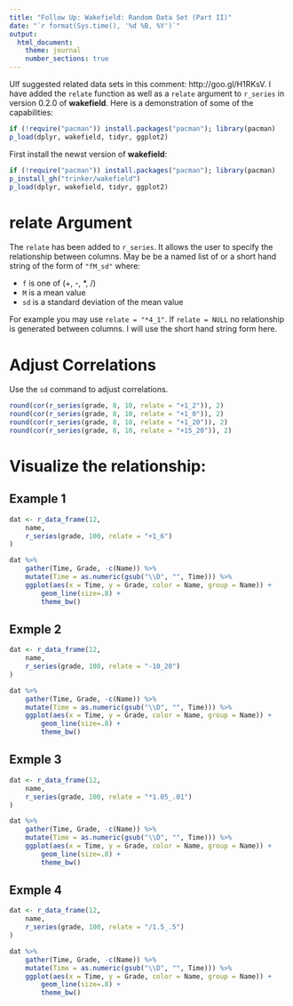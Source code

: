 ```yaml
---
title: "Follow Up: Wakefield: Random Data Set (Part II)"
date: "`r format(Sys.time(), '%d %B, %Y')`"
output:
  html_document:
    theme: journal
    number_sections: true
---
```


Ulf suggested related data sets in this comment: http://goo.gl/H1RKsV.  I have added the `relate` function as well as a `relate` argument to `r_series` in version 0.2.0 of **wakefield**.  Here is a demonstration of some of the capabilities:

```r
if (!require("pacman")) install.packages("pacman"); library(pacman)
p_load(dplyr, wakefield, tidyr, ggplot2)
```

First install the newst version of **wakefield**:

```r
if (!require("pacman")) install.packages("pacman"); library(pacman)
p_install_gh("trinker/wakefield")
p_load(dplyr, wakefield, tidyr, ggplot2)
```


# relate Argument

The `relate` has been added to `r_series`.  It allows the user to specify the relationship between columns.  May be be a named list of \code{c("operation", "mean", "sd")} or a short hand string of the form of `"fM_sd"` where:

- `f` is one of (+, -, *, /)
- `M` is a mean value
- `sd` is a standard deviation of the mean value 

For example you may use `relate = "*4_1"`.  If `relate = NULL` no relationship is generated between columns.  I will use the short hand string form here.

# Adjust Correlations

Use the `sd` command to adjust correlations.

```r
round(cor(r_series(grade, 8, 10, relate = "+1_2")), 2)
round(cor(r_series(grade, 8, 10, relate = "+1_0")), 2)
round(cor(r_series(grade, 8, 10, relate = "+1_20")), 2)
round(cor(r_series(grade, 8, 10, relate = "+15_20")), 2)
```

# Visualize the relationship:
## Example 1

```r
dat <- r_data_frame(12,
    name,
    r_series(grade, 100, relate = "+1_6")
) 

dat %>%
    gather(Time, Grade, -c(Name)) %>%
    mutate(Time = as.numeric(gsub("\\D", "", Time))) %>%
    ggplot(aes(x = Time, y = Grade, color = Name, group = Name)) +
        geom_line(size=.8) + 
        theme_bw()
```

## Exmple 2
```r
dat <- r_data_frame(12,
    name,
    r_series(grade, 100, relate = "-10_20")
) 

dat %>%
    gather(Time, Grade, -c(Name)) %>%
    mutate(Time = as.numeric(gsub("\\D", "", Time))) %>%
    ggplot(aes(x = Time, y = Grade, color = Name, group = Name)) +
        geom_line(size=.8) + 
        theme_bw()
```
    
    
## Exmple 3
```r
dat <- r_data_frame(12,
    name,
    r_series(grade, 100, relate = "*1.05_.01")
) 

dat %>%
    gather(Time, Grade, -c(Name)) %>%
    mutate(Time = as.numeric(gsub("\\D", "", Time))) %>%
    ggplot(aes(x = Time, y = Grade, color = Name, group = Name)) +
        geom_line(size=.8) + 
        theme_bw()
```

## Exmple 4
```r
dat <- r_data_frame(12,
    name,
    r_series(grade, 100, relate = "/1.5_.5")
) 

dat %>%
    gather(Time, Grade, -c(Name)) %>%
    mutate(Time = as.numeric(gsub("\\D", "", Time))) %>%
    ggplot(aes(x = Time, y = Grade, color = Name, group = Name)) +
        geom_line(size=.8) + 
        theme_bw()
```

